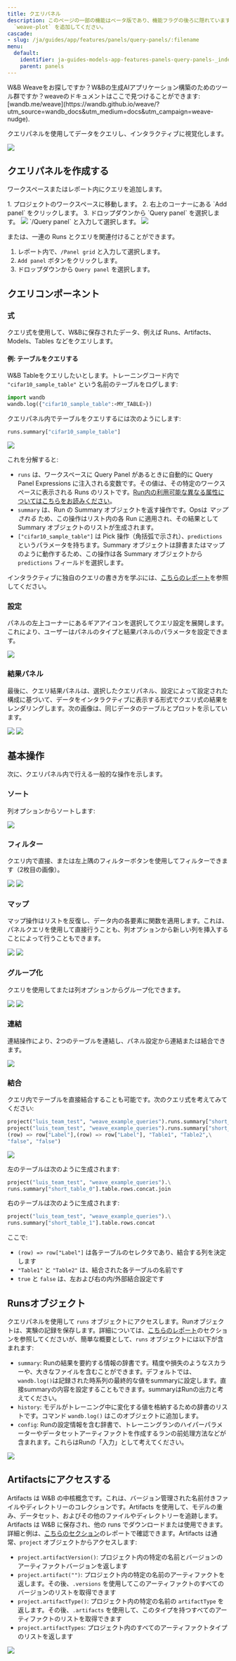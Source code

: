 ```yaml
---
title: クエリパネル
description: このページの一部の機能はベータ版であり、機能フラグの後ろに隠れています。関連するすべての機能をアンロックするには、プロフィールページの自己紹介に
  `weave-plot` を追加してください。
cascade:
- slug: /ja/guides/app/features/panels/query-panels/:filename
menu:
  default:
    identifier: ja-guides-models-app-features-panels-query-panels-_index
    parent: panels
---
```


<Note>
W&B Weaveをお探しですか？W&Bの生成AIアプリケーション構築のためのツール群ですか？weaveのドキュメントはここで見つけることができます: [wandb.me/weave](https://wandb.github.io/weave/?utm_source=wandb_docs&utm_medium=docs&utm_campaign=weave-nudge).
</Note>

クエリパネルを使用してデータをクエリし、インタラクティブに視覚化します。

<Frame>
    <img src="/images/weave/pretty_panel.png"  />
</Frame>

## クエリパネルを作成する

ワークスペースまたはレポート内にクエリを追加します。

<Tabs>
<Tab title="Project workspace">
1. プロジェクトのワークスペースに移動します。
  2. 右上のコーナーにある `Add panel` をクリックします。
  3. ドロップダウンから `Query panel` を選択します。
  <Frame>
    <img src="/images/weave/add_weave_panel_workspace.png"  />
</Frame>
</Tab>
<Tab title="W&B Report">
`/Query panel` と入力して選択します。

<Frame>
    <img src="/images/weave/add_weave_panel_report_1.png"  />
</Frame>

または、一連の Runs とクエリを関連付けることができます。
1. レポート内で、`/Panel grid` と入力して選択します。
2. `Add panel` ボタンをクリックします。
3. ドロップダウンから `Query panel` を選択します。
</Tab>
</Tabs>

## クエリコンポーネント

### 式

クエリ式を使用して、W&Bに保存されたデータ、例えば Runs、Artifacts、Models、Tables などをクエリします。

#### 例: テーブルをクエリする
W&B Tableをクエリしたいとします。トレーニングコード内で `"cifar10_sample_table"` という名前のテーブルをログします:

```python
import wandb
wandb.log({"cifar10_sample_table":<MY_TABLE>})
```

クエリパネル内でテーブルをクエリするには次のようにします:
```python
runs.summary["cifar10_sample_table"]
```
<Frame>
    <img src="/images/weave/basic_weave_expression.png"  />
</Frame>

これを分解すると:

* `runs` は、ワークスペースに Query Panel があるときに自動的に Query Panel Expressions に注入される変数です。その値は、その特定のワークスペースに表示される Runs のリストです。[Run内の利用可能な異なる属性についてはこちらをお読みください](/ja/../../../../track/public-api-guide#understanding-the-different-attributes)。
* `summary` は、Run の Summary オブジェクトを返す操作です。Opsは _マップされる_ ため、この操作はリスト内の各 Run に適用され、その結果として Summary オブジェクトのリストが生成されます。
* `["cifar10_sample_table"]` は Pick 操作（角括弧で示され）、`predictions` というパラメータを持ちます。Summary オブジェクトは辞書またはマップのように動作するため、この操作は各 Summary オブジェクトから `predictions` フィールドを選択します。

インタラクティブに独自のクエリの書き方を学ぶには、[こちらのレポート](https://wandb.ai/luis_team_test/weave_example_queries/reports/Weave-queries---Vmlldzo1NzIxOTY2?accessToken=bvzq5hwooare9zy790yfl3oitutbvno2i6c2s81gk91750m53m2hdclj0jvryhcr)を参照してください。

### 設定

パネルの左上コーナーにあるギアアイコンを選択してクエリ設定を展開します。これにより、ユーザーはパネルのタイプと結果パネルのパラメータを設定できます。

<Frame>
    <img src="/images/weave/weave_panel_config.png"  />
</Frame>

### 結果パネル

最後に、クエリ結果パネルは、選択したクエリパネル、設定によって設定された構成に基づいて、データをインタラクティブに表示する形式でクエリ式の結果をレンダリングします。次の画像は、同じデータのテーブルとプロットを示しています。

<Frame>
    <img src="/images/weave/result_panel_table.png"  />
</Frame>

<Frame>
    <img src="/images/weave/result_panel_plot.png"  />
</Frame>

## 基本操作
次に、クエリパネル内で行える一般的な操作を示します。
### ソート
列オプションからソートします:
<Frame>
    <img src="/images/weave/weave_sort.png"  />
</Frame>

### フィルター
クエリ内で直接、または左上隅のフィルターボタンを使用してフィルターできます（2枚目の画像）。
<Frame>
    <img src="/images/weave/weave_filter_1.png"  />
</Frame>
<Frame>
    <img src="/images/weave/weave_filter_2.png"  />
</Frame>

### マップ
マップ操作はリストを反復し、データ内の各要素に関数を適用します。これは、パネルクエリを使用して直接行うことも、列オプションから新しい列を挿入することによって行うこともできます。
<Frame>
    <img src="/images/weave/weave_map.png"  />
</Frame>
<Frame>
    <img src="/images/weave/weave_map.gif"  />
</Frame>

### グループ化
クエリを使用してまたは列オプションからグループ化できます。
<Frame>
    <img src="/images/weave/weave_groupby.png"  />
</Frame>
<Frame>
    <img src="/images/weave/weave_groupby.gif"  />
</Frame>

### 連結
連結操作により、2つのテーブルを連結し、パネル設定から連結または結合できます。
<Frame>
    <img src="/images/weave/weave_concat.gif"  />
</Frame>

### 結合
クエリ内でテーブルを直接結合することも可能です。次のクエリ式を考えてみてください:
```python
project("luis_team_test", "weave_example_queries").runs.summary["short_table_0"].table.rows.concat.join(\
project("luis_team_test", "weave_example_queries").runs.summary["short_table_1"].table.rows.concat,\
(row) => row["Label"],(row) => row["Label"], "Table1", "Table2",\
"false", "false")
```
<Frame>
    <img src="/images/weave/weave_join.png"  />
</Frame>

左のテーブルは次のように生成されます:
```python
project("luis_team_test", "weave_example_queries").\
runs.summary["short_table_0"].table.rows.concat.join
```
右のテーブルは次のように生成されます:
```python
project("luis_team_test", "weave_example_queries").\
runs.summary["short_table_1"].table.rows.concat
```
ここで:
* `(row) => row["Label"]` は各テーブルのセレクタであり、結合する列を決定します
* `"Table1"` と `"Table2"` は、結合された各テーブルの名前です
* `true` と `false` は、左および右の内/外部結合設定です

## Runsオブジェクト
クエリパネルを使用して `runs` オブジェクトにアクセスします。Runオブジェクトは、実験の記録を保存します。詳細については、[こちらのレポート](https://wandb.ai/luis_team_test/weave_example_queries/reports/Weave-queries---Vmlldzo1NzIxOTY2?accessToken=bvzq5hwooare9zy790yfl3oitutbvno2i6c2s81gk91750m53m2hdclj0jvryhcr#3.-accessing-runs-object)のセクションを参照してくださいが、簡単な概要として、`runs` オブジェクトには以下が含まれます:
* `summary`: Runの結果を要約する情報の辞書です。精度や損失のようなスカラーや、大きなファイルを含むことができます。デフォルトでは、`wandb.log()`は記録された時系列の最終的な値をsummaryに設定します。直接summaryの内容を設定することもできます。summaryはRunの出力と考えてください。
* `history`: モデルがトレーニング中に変化する値を格納するための辞書のリストです。コマンド `wandb.log()` はこのオブジェクトに追加します。
* `config`: Runの設定情報を含む辞書で、トレーニングランのハイパーパラメーターやデータセットアーティファクトを作成するランの前処理方法などが含まれます。これらはRunの「入力」として考えてください。
<Frame>
    <img src="/images/weave/weave_runs_object.png"  />
</Frame>

## Artifactsにアクセスする

Artifacts は W&B の中核概念です。これは、バージョン管理された名前付きファイルやディレクトリーのコレクションです。Artifacts を使用して、モデルの重み、データセット、およびその他のファイルやディレクトリーを追跡します。Artifacts は W&B に保存され、他の runs でダウンロードまたは使用できます。詳細と例は、[こちらのセクション](https://wandb.ai/luis_team_test/weave_example_queries/reports/Weave-queries---Vmlldzo1NzIxOTY2?accessToken=bvzq5hwooare9zy790yfl3oitutbvno2i6c2s81gk91750m53m2hdclj0jvryhcr#4.-accessing-artifacts)のレポートで確認できます。Artifacts は通常、`project` オブジェクトからアクセスします:
* `project.artifactVersion()`: プロジェクト内の特定の名前とバージョンのアーティファクトバージョンを返します
* `project.artifact("")`: プロジェクト内の特定の名前のアーティファクトを返します。その後、`.versions` を使用してこのアーティファクトのすべてのバージョンのリストを取得できます
* `project.artifactType()`: プロジェクト内の特定の名前の `artifactType` を返します。その後、`.artifacts` を使用して、このタイプを持つすべてのアーティファクトのリストを取得できます
* `project.artifactTypes`: プロジェクト内のすべてのアーティファクトタイプのリストを返します
<Frame>
    <img src="/images/weave/weave_artifacts.png"  />
</Frame>